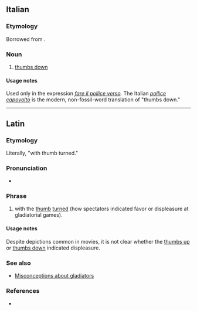 ==Italian==

===Etymology===
Borrowed from {{bor|it|la|pollice verso}}.

===Noun===
{{head|it|noun}}
{{wikipedia|Pollice verso|lang=it}}

# {{lb|it|[[Appendix#fossil_word|fossil word]]}} [[thumbs down]]

====Usage notes====
Used only in the expression ''[[fare il pollice verso]].'' The Italian ''[[pollice]] [[capovolto]]'' is the modern, non-fossil-word translation of "thumbs down."

----

==Latin==

===Etymology===
Literally, "with thumb turned."

===Pronunciation===
* {{la-IPA|pollice versō}}

===Phrase===
{{head|la|phrase|head=[[pollex|pollice]] [[versus|versō]]}}

# with the [[thumb]] [[turn]]ed (how spectators indicated favor or displeasure at gladiatorial games).

====Usage notes====
Despite depictions common in movies, it is not clear whether the [[thumbs up]] or [[thumbs down]] indicated displeasure.

===See also===
* [[w:Gladiator#Misconceptions|Misconceptions about gladiators]]

===References===
* {{R:Peck}}